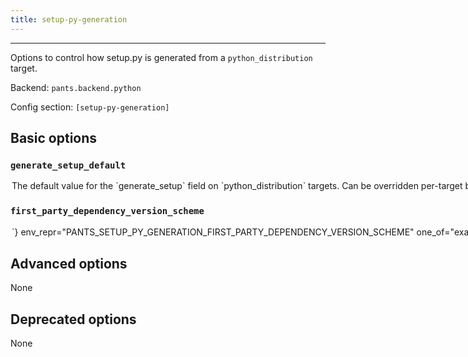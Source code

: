 ```yaml
---
title: setup-py-generation
---
```



---

Options to control how setup.py is generated from a `python_distribution` target.

Backend: <span className="color--primary">`pants.backend.python`</span>

Config section: <span className="color--primary">`[setup-py-generation]`</span>

<span className={styles.options}>

## Basic options

### `generate_setup_default`

<Option
  cli_repr={`--[no-]setup-py-generation-generate-setup-default`}
  env_repr="PANTS_SETUP_PY_GENERATION_GENERATE_SETUP_DEFAULT"
  default_repr={`True`}
>
  The default value for the `generate_setup` field on `python_distribution`
  targets. Can be overridden per-target by setting that field explicitly. Set
  this to False if you mostly rely on handwritten setup files (setup.py,
  setup.cfg and similar). Leave as True if you mostly rely on Pants generating
  setup files for you.
</Option>

### `first_party_dependency_version_scheme`

<Option
  cli_repr={`--setup-py-generation-first-party-dependency-version-scheme=<FirstPartyDependencyVersionScheme>`}
  env_repr="PANTS_SETUP_PY_GENERATION_FIRST_PARTY_DEPENDENCY_VERSION_SCHEME"
  one_of="exact, compatible, any"
  default_repr={`exact`}
>
  What version to set in `install_requires` when a `python_distribution` depends
  on other `python_distribution`s. If `exact`, will use `==`. If `compatible`,
  will use `~=`. If `any`, will leave off the version. See
  https://www.python.org/dev/peps/pep-0440/#version-specifiers.
</Option>

## Advanced options

None

## Deprecated options

None

</span>

